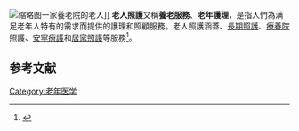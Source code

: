[[File:Nursing_home.JPG|缩略图]]一家養老院的老人]]
'''老人照護'''又稱'''養老服務'''、'''老年護理'''，是指人們為满足老年人特有的需求而提供的護理和照顧服務。老人照護涵蓋{{link-en|成人日間護理|Adult daycare center}}、[[長期照護|長期照護]]、[[療養院|療養院]]照護、[[安寧病房|安寧療護]]和[[居家照護|居家照護]]等服務<ref>{{Cite book|publisher=Levy Economics Institute|last=Kijong Kim|authorlink2=Rania Antonopoulos|last2=Rania Antonopoulos|url=http://www.levyinstitute.org/pubs/wp_691.pdf|title=Unpaid and Paid Care: The Effects of Child Care and Elder Care on the Standard of Living|year=2011|access-date=2021-03-18|archive-date=2017-08-09|archive-url=https://web.archive.org/web/20170809064649/http://www.levyinstitute.org/pubs/wp_691.pdf|dead-url=no}}</ref>。

==参考文献==
{{reflist}}

[[Category:老年医学|Category:老年医学]]